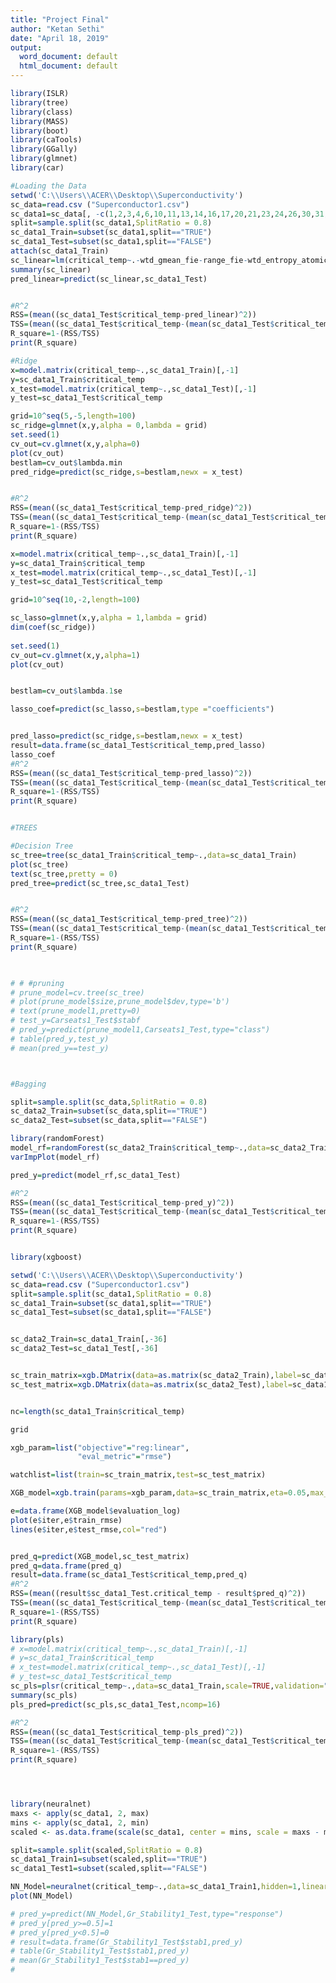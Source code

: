 ---
title: "Project Final"
author: "Ketan Sethi"
date: "April 18, 2019"
output:
  word_document: default
  html_document: default
---


```{r}
library(ISLR)
library(tree)
library(class)
library(MASS)
library(boot)
library(caTools)
library(GGally)
library(glmnet)
library(car)

#Loading the Data
setwd('C:\\Users\\ACER\\Desktop\\Superconductivity') 
sc_data=read.csv ("Superconductor1.csv")
sc_data1=sc_data[, -c(1,2,3,4,6,10,11,13,14,16,17,20,21,23,24,26,30,31,32,33,35,37,40,41,42,45,48,49,50,52,53,54,56,58,59,61,63,65,68,70,72,74,75,77,78,80)]
split=sample.split(sc_data1,SplitRatio = 0.8)
sc_data1_Train=subset(sc_data1,split=="TRUE")
sc_data1_Test=subset(sc_data1,split=="FALSE")
attach(sc_data1_Train)
sc_linear=lm(critical_temp~.-wtd_gmean_fie-range_fie-wtd_entropy_atomic_radius-wtd_std_ElectronAffinity-mean_ThermalConductivity-wtd_range_ThermalConductivity-entropy_Valence+I(wtd_mean_Valence^2)+I(wtd_std_ThermalConductivity^2)-wtd_std_ThermalConductivity-wtd_range_atomic_radius-wtd_range_fie,data  = sc_data1_Train)
summary(sc_linear)
pred_linear=predict(sc_linear,sc_data1_Test)


#R^2
RSS=(mean((sc_data1_Test$critical_temp-pred_linear)^2))
TSS=(mean((sc_data1_Test$critical_temp-(mean(sc_data1_Test$critical_temp)))^2))
R_square=1-(RSS/TSS)
print(R_square)

```


```{r}
#Ridge
x=model.matrix(critical_temp~.,sc_data1_Train)[,-1]
y=sc_data1_Train$critical_temp
x_test=model.matrix(critical_temp~.,sc_data1_Test)[,-1]
y_test=sc_data1_Test$critical_temp

grid=10^seq(5,-5,length=100)
sc_ridge=glmnet(x,y,alpha = 0,lambda = grid)
set.seed(1)
cv_out=cv.glmnet(x,y,alpha=0)
plot(cv_out)
bestlam=cv_out$lambda.min
pred_ridge=predict(sc_ridge,s=bestlam,newx = x_test)


#R^2
RSS=(mean((sc_data1_Test$critical_temp-pred_ridge)^2))
TSS=(mean((sc_data1_Test$critical_temp-(mean(sc_data1_Test$critical_temp)))^2))
R_square=1-(RSS/TSS)
print(R_square)
```
```{r}
  
x=model.matrix(critical_temp~.,sc_data1_Train)[,-1]
y=sc_data1_Train$critical_temp
x_test=model.matrix(critical_temp~.,sc_data1_Test)[,-1]
y_test=sc_data1_Test$critical_temp

grid=10^seq(10,-2,length=100)

sc_lasso=glmnet(x,y,alpha = 1,lambda = grid)
dim(coef(sc_ridge))
 
set.seed(1)
cv_out=cv.glmnet(x,y,alpha=1)
plot(cv_out)


bestlam=cv_out$lambda.1se

lasso_coef=predict(sc_lasso,s=bestlam,type ="coefficients")


pred_lasso=predict(sc_ridge,s=bestlam,newx = x_test)
result=data.frame(sc_data1_Test$critical_temp,pred_lasso)
lasso_coef
#R^2
RSS=(mean((sc_data1_Test$critical_temp-pred_lasso)^2))
TSS=(mean((sc_data1_Test$critical_temp-(mean(sc_data1_Test$critical_temp)))^2))
R_square=1-(RSS/TSS)
print(R_square)



```

```{r}
#TREES

#Decision Tree
sc_tree=tree(sc_data1_Train$critical_temp~.,data=sc_data1_Train)
plot(sc_tree)
text(sc_tree,pretty = 0)
pred_tree=predict(sc_tree,sc_data1_Test)


#R^2
RSS=(mean((sc_data1_Test$critical_temp-pred_tree)^2))
TSS=(mean((sc_data1_Test$critical_temp-(mean(sc_data1_Test$critical_temp)))^2))
R_square=1-(RSS/TSS)
print(R_square)


 
# # #pruning
# prune_model=cv.tree(sc_tree)
# plot(prune_model$size,prune_model$dev,type='b')
# text(prune_model1,pretty=0)
# test_y=Carseats1_Test$stabf
# pred_y=predict(prune_model1,Carseats1_Test,type="class")
# table(pred_y,test_y)
# mean(pred_y==test_y)




```
```{r}

#Bagging

split=sample.split(sc_data,SplitRatio = 0.8)
sc_data2_Train=subset(sc_data,split=="TRUE")
sc_data2_Test=subset(sc_data,split=="FALSE")

library(randomForest)
model_rf=randomForest(sc_data2_Train$critical_temp~.,data=sc_data2_Train,mtry=13,ntree=500)
varImpPlot(model_rf)

pred_y=predict(model_rf,sc_data1_Test)

#R^2
RSS=(mean((sc_data1_Test$critical_temp-pred_y)^2))
TSS=(mean((sc_data1_Test$critical_temp-(mean(sc_data1_Test$critical_temp)))^2))
R_square=1-(RSS/TSS)
print(R_square)



```



```{r}
library(xgboost)

setwd('C:\\Users\\ACER\\Desktop\\Superconductivity') 
sc_data=read.csv ("Superconductor1.csv")
split=sample.split(sc_data1,SplitRatio = 0.8)
sc_data1_Train=subset(sc_data1,split=="TRUE")
sc_data1_Test=subset(sc_data1,split=="FALSE")


sc_data2_Train=sc_data1_Train[,-36]
sc_data2_Test=sc_data1_Test[,-36]


sc_train_matrix=xgb.DMatrix(data=as.matrix(sc_data2_Train),label=sc_data1_Train$critical_temp)
sc_test_matrix=xgb.DMatrix(data=as.matrix(sc_data2_Test),label=sc_data1_Test$critical_temp)


nc=length(sc_data1_Train$critical_temp)

grid

xgb_param=list("objective"="reg:linear",
               "eval_metric"="rmse")

watchlist=list(train=sc_train_matrix,test=sc_test_matrix)

XGB_model=xgb.train(params=xgb_param,data=sc_train_matrix,eta=0.05,max_depth=16,nrounds=300,subsample=1,watchlist = watchlist)

e=data.frame(XGB_model$evaluation_log)
plot(e$iter,e$train_rmse)
lines(e$iter,e$test_rmse,col="red")


pred_q=predict(XGB_model,sc_test_matrix)
pred_q=data.frame(pred_q)
result=data.frame(sc_data1_Test$critical_temp,pred_q)
#R^2
RSS=(mean((result$sc_data1_Test.critical_temp - result$pred_q)^2))
TSS=(mean((sc_data1_Test$critical_temp-(mean(sc_data1_Test$critical_temp)))^2))
R_square=1-(RSS/TSS)
print(R_square)


```
```{r}
library(pls)
# x=model.matrix(critical_temp~.,sc_data1_Train)[,-1]
# y=sc_data1_Train$critical_temp
# x_test=model.matrix(critical_temp~.,sc_data1_Test)[,-1]
# y_test=sc_data1_Test$critical_temp
sc_pls=plsr(critical_temp~.,data=sc_data1_Train,scale=TRUE,validation="CV")
summary(sc_pls)
pls_pred=predict(sc_pls,sc_data1_Test,ncomp=16)

#R^2
RSS=(mean((sc_data1_Test$critical_temp-pls_pred)^2))
TSS=(mean((sc_data1_Test$critical_temp-(mean(sc_data1_Test$critical_temp)))^2))
R_square=1-(RSS/TSS)
print(R_square)





```

```{r}

library(neuralnet)
maxs <- apply(sc_data1, 2, max) 
mins <- apply(sc_data1, 2, min)
scaled <- as.data.frame(scale(sc_data1, center = mins, scale = maxs - mins))

split=sample.split(scaled,SplitRatio = 0.8)
sc_data1_Train1=subset(scaled,split=="TRUE")
sc_data1_Test1=subset(scaled,split=="FALSE")

NN_Model=neuralnet(critical_temp~.,data=sc_data1_Train1,hidden=1,linear.output=TRUE,err.fct="sse")
plot(NN_Model)

# pred_y=predict(NN_Model,Gr_Stability1_Test,type="response")
# pred_y[pred_y>=0.5]=1
# pred_y[pred_y<0.5]=0
# result=data.frame(Gr_Stability1_Test$stab1,pred_y)
# table(Gr_Stability1_Test$stab1,pred_y)
# mean(Gr_Stability1_Test$stab1==pred_y)
# 

```






